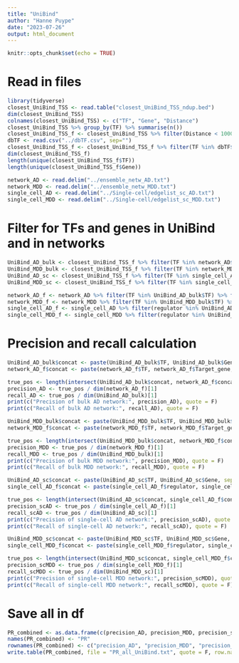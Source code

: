 ```yaml
---
title: "UniBind"
author: "Hanne Puype"
date: "2023-07-26"
output: html_document
---
```


```r
knitr::opts_chunk$set(echo = TRUE)
```

# Read in files
```r
library(tidyverse)
closest_UniBind_TSS <- read.table("closest_UniBind_TSS_ndup.bed")
dim(closest_UniBind_TSS)
colnames(closest_UniBind_TSS) <- c("TF", "Gene", "Distance")
closest_UniBind_TSS %>% group_by(TF) %>% summarise(n())
closest_UniBind_TSS_f <- closest_UniBind_TSS %>% filter(Distance < 10000)
dbTF <- read.csv("../dbTF.csv", sep="")
closest_UniBind_TSS_f <- closest_UniBind_TSS_f %>% filter(TF %in% dbTF$Gene_symbol)
dim(closest_UniBind_TSS_f)
length(unique(closest_UniBind_TSS_f$TF))
length(unique(closest_UniBind_TSS_f$Gene))
```

```r
network_AD <- read.delim("../ensemble_netw_AD.txt")
network_MDD <- read.delim("../ensemble_netw_MDD.txt")
single_cell_AD <- read.delim("../Single-cell/edgelist_sc_AD.txt")
single_cell_MDD <- read.delim("../Single-cell/edgelist_sc_MDD.txt")
```

# Filter for TFs and genes in UniBind and in networks
```r
UniBind_AD_bulk <- closest_UniBind_TSS_f %>% filter(TF %in% network_AD$TF) %>% filter(Gene %in% network_AD$Target_gene)
UniBind_MDD_bulk <- closest_UniBind_TSS_f %>% filter(TF %in% network_MDD$TF) %>% filter(Gene %in% network_MDD$Target_gene)
UniBind_AD_sc <- closest_UniBind_TSS_f %>% filter(TF %in% single_cell_AD$regulator) %>% filter(Gene %in% single_cell_AD$gene)
UniBind_MDD_sc <- closest_UniBind_TSS_f %>% filter(TF %in% single_cell_MDD$regulator) %>% filter(Gene %in% single_cell_MDD$gene)
```

```r
network_AD_f <- network_AD %>% filter(TF %in% UniBind_AD_bulk$TF) %>% filter(Target_gene %in% UniBind_AD_bulk$Gene)
network_MDD_f <- network_MDD %>% filter(TF %in% UniBind_MDD_bulk$TF) %>% filter(Target_gene %in% UniBind_MDD_bulk$Gene)
single_cell_AD_f <- single_cell_AD %>% filter(regulator %in% UniBind_AD_sc$TF) %>% filter(gene %in% UniBind_AD_sc$Gene)
single_cell_MDD_f <- single_cell_MDD %>% filter(regulator %in% UniBind_MDD_sc$TF) %>% filter(gene %in% UniBind_MDD_sc$Gene)
```

# Precision and recall calculation
```r
UniBind_AD_bulk$concat <- paste(UniBind_AD_bulk$TF, UniBind_AD_bulk$Gene, sep = ":")
network_AD_f$concat <- paste(network_AD_f$TF, network_AD_f$Target_gene, sep = ":")

true_pos <- length(intersect(UniBind_AD_bulk$concat, network_AD_f$concat))
precision_AD <- true_pos / dim(network_AD_f)[1]
recall_AD <- true_pos / dim(UniBind_AD_bulk)[1]
print(c("Precision of bulk AD network:", precision_AD), quote = F)
print(c("Recall of bulk AD network:", recall_AD), quote = F)
```

```r
UniBind_MDD_bulk$concat <- paste(UniBind_MDD_bulk$TF, UniBind_MDD_bulk$Gene, sep = ":")
network_MDD_f$concat <- paste(network_MDD_f$TF, network_MDD_f$Target_gene, sep = ":")

true_pos <- length(intersect(UniBind_MDD_bulk$concat, network_MDD_f$concat))
precision_MDD <- true_pos / dim(network_MDD_f)[1]
recall_MDD <- true_pos / dim(UniBind_MDD_bulk)[1]
print(c("Precision of bulk MDD network:", precision_MDD), quote = F)
print(c("Recall of bulk MDD network:", recall_MDD), quote = F)
```

```r
UniBind_AD_sc$concat <- paste(UniBind_AD_sc$TF, UniBind_AD_sc$Gene, sep = ":")
single_cell_AD_f$concat <- paste(single_cell_AD_f$regulator, single_cell_AD_f$gene, sep = ":")

true_pos <- length(intersect(UniBind_AD_sc$concat, single_cell_AD_f$concat))
precision_scAD <- true_pos / dim(single_cell_AD_f)[1]
recall_scAD <- true_pos / dim(UniBind_AD_sc)[1]
print(c("Precision of single-cell AD network:", precision_scAD), quote = F)
print(c("Recall of single-cell AD network:", recall_scAD), quote = F)
```

```r
UniBind_MDD_sc$concat <- paste(UniBind_MDD_sc$TF, UniBind_MDD_sc$Gene, sep = ":")
single_cell_MDD_f$concat <- paste(single_cell_MDD_f$regulator, single_cell_MDD_f$gene, sep = ":")

true_pos <- length(intersect(UniBind_MDD_sc$concat, single_cell_MDD_f$concat))
precision_scMDD <- true_pos / dim(single_cell_MDD_f)[1]
recall_scMDD <- true_pos / dim(UniBind_MDD_sc)[1]
print(c("Precision of single-cell MDD network:", precision_scMDD), quote = F)
print(c("Recall of single-cell MDD network:", recall_scMDD), quote = F)
```

# Save all in df
```r
PR_combined <- as.data.frame(c(precision_AD, precision_MDD, precision_scAD, precision_scMDD, recall_AD, recall_MDD, recall_scAD, recall_scMDD))
names(PR_combined) <- "PR"
rownames(PR_combined) <- c("precision_AD", "precision_MDD", "precision_scAD", "precision_scMDD", "recall_AD", "recall_MDD", "recall_scAD", "recall_scMDD")
write.table(PR_combined, file = "PR_all_UniBind.txt", quote = F, row.names = T, col.names = T, sep = "\t")
```

